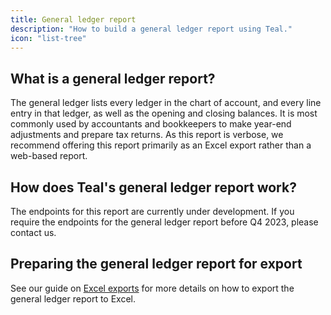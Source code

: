 ```yaml
---
title: General ledger report
description: "How to build a general ledger report using Teal."
icon: "list-tree"
---
```


## What is a general ledger report?

The general ledger lists every ledger in the chart of account, and every line entry in that ledger, as well as the opening and closing balances. It is most commonly used by accountants and bookkeepers to make year-end adjustments and prepare tax returns. As this report is verbose, we recommend offering this report primarily as an Excel export rather than a web-based report.

## How does Teal's general ledger report work?

The endpoints for this report are currently under development. If you require the endpoints for the general ledger report before Q4 2023, please contact us.

## Preparing the general ledger report for export

See our guide on [Excel exports](/interfaces/excel_export) for more details on how to export the general ledger report to Excel.


